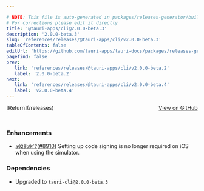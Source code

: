 ```yaml
---

# NOTE: This file is auto-generated in packages/releases-generator/build.ts
# For corrections please edit it directly
title: '@tauri-apps/cli@2.0.0-beta.3'
description: '2.0.0-beta.3'
slug: 'references/releases/@tauri-apps/cli/v2.0.0-beta.3'
tableOfContents: false
editUrl: 'https://github.com/tauri-apps/tauri-docs/packages/releases-generator/build.ts'
pagefind: false
prev:
   link: 'references/releases/@tauri-apps/cli/v2.0.0-beta.2'
   label: '2.0.0-beta.2'
next:
   link: 'references/releases/@tauri-apps/cli/v2.0.0-beta.4'
   label: 'v2.0.0-beta.4'
---
```


			

<ReleaseSidebar slug="references/releases/@tauri-apps/cli"  packageName="@tauri-apps/cli" />

<div style="margin-bottom:3rem; display: flex; justify-content: space-between; align-items: center"><span>[Return](/releases)</span><span><a href="https://github.com/tauri-apps/tauri/releases/tag/@tauri-apps/cli-v2.0.0-beta.3">View on GitHub</a></span></div>

### Enhancements

- [`a029b9f7`](https://www.github.com/tauri-apps/tauri/commit/a029b9f77e432533a403c292940fa3efba68692c)([#8910](https://www.github.com/tauri-apps/tauri/pull/8910)) Setting up code signing is no longer required on iOS when using the simulator.

### Dependencies

- Upgraded to `tauri-cli@2.0.0-beta.3`

